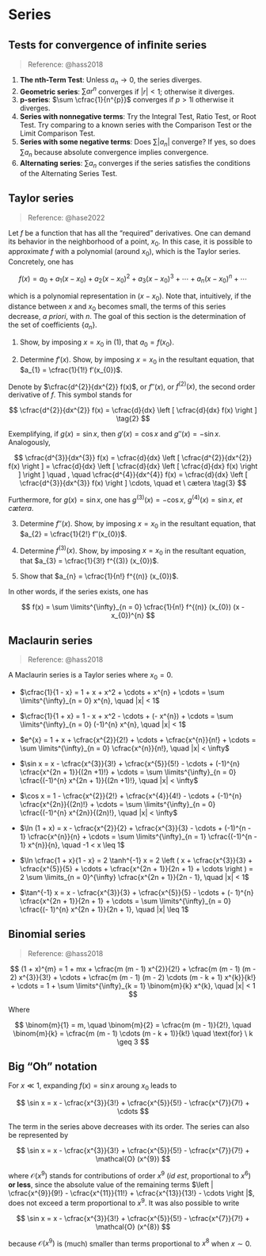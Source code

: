 # Series

## Tests for convergence of inﬁnite series

> Reference: @hass2018

1. __The nth-Term Test__: Unless $a_{n} \to 0$, the series diverges.
2. __Geometric series__: $\sum ar^{n}$ converges if $|r| < 1$; otherwise it diverges.
3. __p-series__: $\sum \cfrac{1}{n^{p}}$ converges if $p > 1$l otherwise it diverges.
4. __Series with nonnegative terms__: Try the Integral Test, Ratio Test, or Root Test. Try comparing to a known series with the Comparison Test or the Limit Comparison Test.
5. __Series with some negative terms__: Does $\sum | a_{n} |$ converge? If yes, so does $\sum a_{ n}$ because absolute convergence implies convergence.
6. __Alternating series__: $\sum a_{n}$ converges if the series satisﬁes the conditions of the Alternating Series Test.

## Taylor series

> Reference: @hase2022

Let $f$ be a function that has all the “required” derivatives. One can demand its behavior in the neighborhood of a point, $x_{0}$. In this case, it is possible to approximate $f$ with a polynomial (around $x_{0}$), which is the Taylor series. Concretely, one has

$$
f(x) = a_{0} + a_{1}(x - x_{0}) + a_{2}(x - x_{0})^{2} + a_{3}(x - x_{0})^{3} + \cdots + a_{n}(x - x_{0})^{n} + \cdots
\tag{1}
$$

which is a polynomial representation in $(x - x_{0})$. Note that, intuitively, if the distance between $x$ and $x_{0}$ becomes small, the terms of this series decrease, _a priori_, with $n$. The goal of this section is the determination of the set of coefficients $\{a_{n}\}$.

1. Show, by imposing $x = x_{0}$ in $(1)$, that $a_{0} = f(x_{0})$. 

2. Determine $f′(x)$. Show, by imposing $x = x_{0}$ in the resultant equation, that $a_{1} = \cfrac{1}{1!} f′(x_{0})$.

Denote by $\cfrac{d^{2}}{dx^{2}} f(x)$, or $f′′(x)$, or $f^{(2)}(x)$, the second order derivative of $f$. This symbol stands for

$$
\cfrac{d^{2}}{dx^{2}} f(x) = \cfrac{d}{dx} \left [ \cfrac{d}{dx} f(x) \right ]
\tag{2}
$$

Exemplifying, if $g(x) = \sin x$, then $g′(x) = \cos x$ and $g′′(x) = − \sin x$. Analogously,

$$
\cfrac{d^{3}}{dx^{3}} f(x) = \cfrac{d}{dx} \left [ \cfrac{d^{2}}{dx^{2}} f(x) \right ] = \cfrac{d}{dx} \left [ \cfrac{d}{dx} \left [ \cfrac{d}{dx} f(x) \right ] \right ] \quad , \quad \cfrac{d^{4}}{dx^{4}} f(x) = \cfrac{d}{dx} \left [ \cfrac{d^{3}}{dx^{3}} f(x) \right ] \cdots, \quad et \ cætera
\tag{3}
$$

Furthermore, for $g(x) = \sin x$, one has $g^{(3)} (x) = − \cos x$, $g^{(4)} (x) = \sin x$, _et cætera_.

3. Determine $f′′(x)$. Show, by imposing $x = x_{0}$ in the resultant equation, that $a_{2} = \cfrac{1}{2!} f′′(x_{0})$.

4. Determine $f^{(3)} (x)$. Show, by imposing $x = x_{0}$ in the resultant equation, that $a_{3} = \cfrac{1}{3!} f^{(3)} (x_{0})$. 

5. Show that $a_{n} = \cfrac{1}{n!} f^{(n)} (x_{0})$. 

In other words, if the series exists, one has

$$
f(x) = \sum \limits^{\infty}_{n = 0} \cfrac{1}{n!} f^{(n)} (x_{0}) (x - x_{0})^{n}
$$

## Maclaurin series

> Reference: @hass2018

A Maclaurin series is a Taylor series where $x_{0} = 0$.

* $\cfrac{1}{1 - x} = 1 + x + x^2 + \cdots + x^{n} + \cdots = \sum \limits^{\infty}_{n = 0} x^{n}, \quad |x| < 1$

* $\cfrac{1}{1 + x} = 1 - x + x^2 - \cdots + (- x^{n}) + \cdots = \sum \limits^{\infty}_{n = 0} (-1)^{n} x^{n}, \quad |x| < 1$

* $e^{x} = 1 + x + \cfrac{x^{2}}{2!} + \cdots + \cfrac{x^{n}}{n!} + \cdots = \sum \limits^{\infty}_{n = 0} \cfrac{x^{n}}{n!}, \quad |x| < \infty$

* $\sin x = x - \cfrac{x^{3}}{3!} + \cfrac{x^{5}}{5!} - \cdots + (-1)^{n} \cfrac{x^{2n + 1}}{(2n +1)!} + \cdots = \sum \limits^{\infty}_{n = 0} \cfrac{(-1)^{n} x^{2n + 1}}{(2n +1)!}, \quad |x| < \infty$

* $\cos x = 1 - \cfrac{x^{2}}{2!} + \cfrac{x^{4}}{4!} - \cdots + (-1)^{n} \cfrac{x^{2n}}{(2n)!} + \cdots = \sum \limits^{\infty}_{n = 0} \cfrac{(-1)^{n} x^{2n}}{(2n)!}, \quad |x| < \infty$

* $\ln (1 + x) = x - \cfrac{x^{2}}{2} + \cfrac{x^{3}}{3} - \cdots + (-1)^{n - 1} \cfrac{x^{n}}{n} + \cdots = \sum \limits^{\infty}_{n = 1} \cfrac{(-1)^{n - 1} x^{n}}{n}, \quad -1 < x \leq 1$

* $\ln \cfrac{1 + x}{1 - x} = 2 \tanh^{-1} x = 2 \left ( x + \cfrac{x^{3}}{3} + \cfrac{x^{5}}{5} + \cdots + \cfrac{x^{2n + 1}}{2n + 1} + \cdots \right ) = 2 \sum \limits_{n = 0}^{\infty} \cfrac{x^{2n + 1}}{2n - 1}, \quad |x| < 1$

* $\tan^{-1} x = x - \cfrac{x^{3}}{3} + \cfrac{x^{5}}{5} - \cdots + (- 1)^{n} \cfrac{x^{2n + 1}}{2n + 1} + \cdots = \sum \limits^{\infty}_{n = 0} \cfrac{(- 1)^{n} x^{2n + 1}}{2n + 1}, \quad |x| \leq 1$

## Binomial series

> Reference: @hass2018

$$
(1 + x)^{m} = 1 + mx + \cfrac{m (m - 1) x^{2}}{2!} + \cfrac{m (m - 1) (m - 2) x^{3}}{3!} + \cdots + \cfrac{m (m - 1) (m - 2) \cdots (m - k + 1) x^{k}}{k!} + \cdots = 1 + \sum \limits^{\infty}_{k = 1} \binom{m}{k} x^{k}, \quad |x| < 1
$$

Where

$$
\binom{m}{1} = m, \quad \binom{m}{2} = \cfrac{m (m - 1)}{2!}, \quad \binom{m}{k} = \cfrac{m (m - 1) \cdots (m - k + 1)}{k!} \quad \text{for} \ k \geq 3
$$

## Big "Oh" notation

For $x \ll 1$, expanding $f(x) = \sin x$ aroung $x_{0}$ leads to

$$
\sin x = x - \cfrac{x^{3}}{3!} + \cfrac{x^{5}}{5!} - \cfrac{x^{7}}{7!} + \cdots
$$

The term in the series above decreases with its order. The series can also be represented by

$$
\sin x = x - \cfrac{x^{3}}{3!} + \cfrac{x^{5}}{5!} - \cfrac{x^{7}}{7!} + \mathcal{O} (x^{9})
$$

where $\mathcal{O} (x^{9})$ stands for contributions of order $x^{9}$ (_id est_, proportional to $x^{6}$) __or less__, since the absolute value of the remaining
terms $\left | \cfrac{x^{9}}{9!} - \cfrac{x^{11}}{11!} + \cfrac{x^{13}}{13!} - \cdots \right |$, does not exceed a term proportional to $x^{9}$. It was also possible to write

$$
\sin x = x - \cfrac{x^{3}}{3!} + \cfrac{x^{5}}{5!} - \cfrac{x^{7}}{7!} + \mathcal{O} (x^{8})
$$

because $\mathcal{O} (x^{9})$ is (much) smaller than terms proportional to $x^{8}$ when $x \sim 0$.
